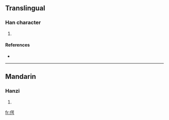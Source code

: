 ==Translingual==

===Han character===
{{Han char|rn=9|rad=人|as=09|sn=11|four=|canj=人口口尸 (ORRS)}}

# {{defn|Han}}

====References====
* {{Han ref|kx=0110.220|dkj=00854|dj=0236.060|hdz=10191.060|uh=5054|ud=20564}}

----

==Mandarin==

===Hanzi===
{{cmn-hanzi|pin=[[è]] ([[e4]])|wg=o<sup>4</sup>}}

# {{defn|Mandarin}}

[[fr:偔]]